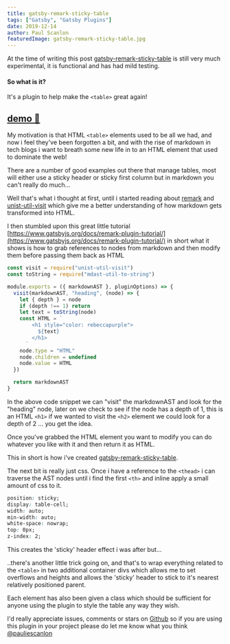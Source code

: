 ```yaml
---
title: gatsby-remark-sticky-table
tags: ["Gatsby", "Gatsby Plugins"]
date: 2019-12-14
author: Paul Scanlon
featuredImage: gatsby-remark-sticky-table.jpg
---
```


At the time of writing this post [gatsby-remark-sticky-table](https://github.com/PaulieScanlon/gatsby-remark-sticky-table) is still very much experimental, it is functional and has had mild testing.

#### So what is it?

It's a plugin to help make the `<table>` great again!

## [demo 🧲](https://gatsby-remark-sticky-table.netlify.com/)

My motivation is that HTML `<table>` elements used to be all we had, and now i feel they've been forgotten a bit, and with the rise of markdown in tech blogs i want to breath some new life in to an HTML element that used to dominate the web!

There are a number of good examples out there that manage tables, most will either use a sticky header or sticky first column but in markdown you can't really do much...

Well that's what i thought at first, until i started reading about [remark](https://github.com/remarkjs/remark) and [unist-util-visit](https://github.com/syntax-tree/unist-util-visit) which give me a better understanding of how markdown gets transformed into HTML.

I then stumbled upon this great little tutorial [https://www.gatsbyjs.org/docs/remark-plugin-tutorial/](https://www.gatsbyjs.org/docs/remark-plugin-tutorial/) in short what it shows is how to grab references to nodes from markdown and then modify them before passing them back as HTML

```javascript
const visit = require("unist-util-visit")
const toString = require("mdast-util-to-string")

module.exports = ({ markdownAST }, pluginOptions) => {
  visit(markdownAST, "heading", (node) => {
    let { depth } = node
    if (depth !== 1) return
    let text = toString(node)
    const HTML = `
        <h1 style="color: rebeccapurple">
          ${text}
        </h1>
      `
    node.type = "HTML"
    node.children = undefined
    node.value = HTML
  })

  return markdownAST
}
```

In the above code snippet we can "visit" the markdownAST and look for the "heading" node, later on we check to see if the node has a depth of 1, this is an HTML `<h1>` if we wanted to visit the `<h2>` element we could look for a depth of 2 ... you get the idea.

Once you've grabbed the HTML element you want to modify you can do whatever you like with it and then return it as HTML.

This in short is how i've created [gatsby-remark-sticky-table](https://github.com/PaulieScanlon/gatsby-remark-sticky-table).

The next bit is really just css. Once i have a reference to the `<thead>` i can traverse the AST nodes until i find the first `<th>` and inline apply a small amount of css to it.

```css
position: sticky;
display: table-cell;
width: auto;
min-width: auto;
white-space: nowrap;
top: 0px;
z-index: 2;
```

This creates the 'sticky' header effect i was after but...

..there's another little trick going on, and that's to wrap everything related to the `<table>` in two additional container divs which allows me to set overflows and heights and allows the 'sticky' header to stick to it's nearest relatively positioned parent.

Each element has also been given a class which should be sufficient for anyone using the plugin to style the table any way they wish.

I'd really appreciate issues, comments or stars on [Github](https://github.com/PaulieScanlon/gatsby-remark-sticky-table) so if you are using this plugin in your project please do let me know what you think [@pauliescanlon](https://twitter.com/PaulieScanlon)
